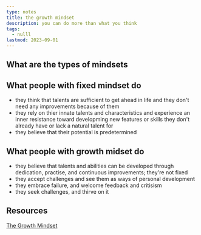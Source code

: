 ```yaml
---
type: notes
title: the growth mindset
description: you can do more than what you think
tags:
  - nulll
lastmod: 2023-09-01
---
```


## What are the types of mindsets

## What people with fixed mindset do

- they think that talents are sufficient to get ahead in life and they don't need any improvements because of them
- they rely on thier innate talents and characteristics and experience an inner resistance toward developming new features or skills they don't already have or lack a natural talent for
- they believe that their potential is predetermined

## What people with growth midset do

- they believe that talents and abilities can be developed through dedication, practise, and continuous improvements; they're not fixed
- they accept challenges and see them as ways of personal development
- they embrace failure, and welcome feedback and critisism
- they seek challenges, and thirve on it


## Resources

[The Growth Mindset](https://youtu.be/kBWfncYv8DA?si=3no5kPWh8sQPJ2fd)
